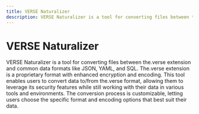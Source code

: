 ```yaml
---
title: VERSE Naturalizer
description: VERSE Naturalizer is a tool for converting files between the.verse extension and common data formats like JSON, YAML, and SQL.
---
```


# VERSE Naturalizer
VERSE Naturalizer is a tool for converting files between the.verse extension and common data formats like JSON, YAML, and SQL. The.verse extension is a proprietary format with enhanced encryption and encoding. This tool enables users to convert data to/from the.verse format, allowing them to leverage its security features while still working with their data in various tools and environments. The conversion process is customizable, letting users choose the specific format and encoding options that best suit their data.